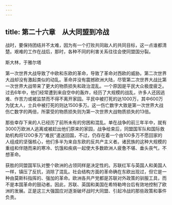 ```yaml
---
---
---
```

title: 第二十六章　从大同盟到冷战
---



战时，要保持团结并不太难，因为有一个打败共同敌人的共同目标，这一点谁都清楚。艰难的工作在战后，那时，各种不同的利害关系往往会使同盟国分裂。

斯大林，于雅尔塔

第一次世界大战导致了中欧和东欧的革命，导致了革命对西欧的威胁。第二次世界大战却没有激起类似的动乱。革命并没有震撼欧洲大陆，尽管第二次世界大战比第一次世界大战带来了更大的物质损失和政治混乱。一个原因是平民大众极度疲乏。过去6年中，他们经常遭到来自空中的轰炸，经历了大规模的战乱，许多人还因逃难、作苦力或被监禁而不得不离开家园。平民中被打死的达1000万，其中600万为犹太人，士兵中被打死的则达1500多万。这一伤亡数字大致是第一次世界大战伤亡数字的两倍，所蒙受的物质损失则为第一次世界大战物质损失的13倍。

那些幸存下来的人已经历了前所未有的穷困和混乱。单在战争的前三年半中，就有3000万欧洲人逃离或被赶出他们原来的家园，战争给束后，同盟国军队和国际救助机构将120O多万"难民"遣送回国，不过，仍存在着一个由100多万不愿回家的人组成的坚强核心，他们多半为来自东欧的反共产主义者。诸民族的这种大规模的重组和伴随而来的寒冷、饥饿和疾病一起使大多数欧洲人疲惫不堪、垂头丧气，不想革命。

获胜的同盟国军队对整个欧洲的占领同样是决定性的。苏联红军与英国人和美国人一样，镇压了反抗，消除了混乱。社会结构方面的革命确在东欧出现过，但它是一种由莫斯科指挥的、强加的革命。欧洲各共产党都是苏联对外政策的驯服工具，而不是本国革命的鼓动者。因此，苏联、英国和美国在希特勒垮台后有效地控制了欧洲的发展。正是这三大强国应对逐渐破坏战时大同盟、引起冷战的那些政策和事件负责。